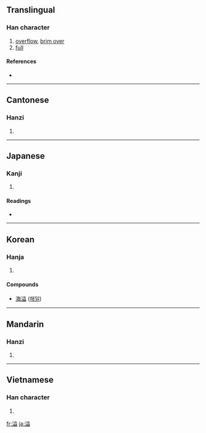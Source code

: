 ==Translingual==

===Han character===
{{Han char|rn=85|rad=水|as=10|sn=13|four=3811<sub>7</sub>|canj=水廿金廿 (ETCT)}}

# [[overflow]], [[brim over]]
# [[full]]

====References====
* {{Han ref|kx=0640.060|dkj=17951|dj=1047.040|hdz=31707.050|uh=6EA2|ud=28322|bh=B7B8|bd=47032}}

----

==Cantonese==

===Hanzi===
{{yue-hanzi|jyut=|y=yat6}}

# {{defn|Cantonese|sort=水10}}

----

==Japanese==

===Kanji===
{{ja-kanji|grade=|rs=水10}}

# {{defn|Japanese}}

====Readings====
* {{ja-readings|on=[[いつ]] (itsu)|kun=[[あふれる]] (afureru), [[みちる]] (michiru)}}

----

==Korean==

===Hanja===
{{ko-hanja|hangeul=[[일]]|eumhun=|rv=il|mr=il|y=il}}

# {{defn|Korean|sort=水10}}

====Compounds====
* [[海溢]] ([[해일]])

----

==Mandarin==

===Hanzi===
{{cmn-hanzi|pin=[[yì]] ([[yi4]])|wg=i<sup>4</sup>}}

# {{defn|Mandarin|sort=水10}}

----

==Vietnamese==

===Han character===
{{vi-hantu|[[dật]], [[ải]]|rs=水10}}

# {{defn|Vietnamese|sort=水10}}

[[fr:溢]]
[[ja:溢]]